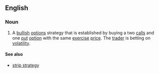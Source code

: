 ==English==

===Noun===
{{en-noun|head=[[strap]] [[strategy]]|strap strategies}}

# {{context|finance|lang=en}} A [[bullish]] [[options]] strategy that is established by buying a two [[calls]] and one [[put]] [[option]] with the same [[exercise]] [[price]]. The [[trader]] is betting on [[volatility]].

====See also====
* [[strip strategy]]